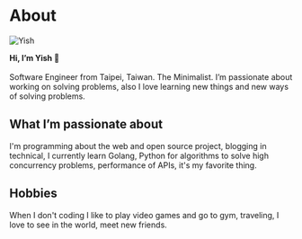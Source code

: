
<SEO title="About" description="About me" noIndex />


# About

<div className="img-left-wrap-text">

![Yish](./avatar.png)

**Hi, I’m Yish 👋**<br /><br />
Software Engineer from Taipei, Taiwan.
The Minimalist.
I’m passionate about working on solving problems, also I love learning new things and new ways of solving problems.

</div>

## What I’m passionate about

I'm programming about the web and open source project, blogging in technical, I currently learn Golang, Python for algorithms to solve high concurrency problems, performance of APIs, it's my favorite thing.

## Hobbies

When I don't coding I like to play video games and go to gym, traveling, I love to see in the world, meet new friends.
